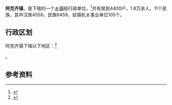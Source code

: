 {{中国乡级行政区|65/43/24/100/000}}

'''阿克齐镇'''，是{{PRC admin/fullname|65/43/24/100/000|3}}下辖的一个[[乡镇|乡镇]]级行政单位。<ref>{{PRC admin/ref sgc|{{PRC admin/parent|65/43/24/100/000}}}}</ref>共有居民4400户，1.8万余人，11个民族，其中汉族4559，民族6459，驻镇机关事业单位105个。

== 行政区划 ==

阿克齐镇下辖以下地区：<ref>{{PRC admin/ref sgc|65/43/24/100/000}}</ref>

{{PRC admin/children|65/43/24/100/000}}。

== 参考资料 ==

{{reflist}}

{{行政区划小作品}}
{{PRC admin/navcat|65/43/24/100/000}}